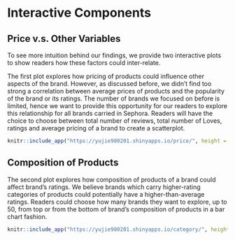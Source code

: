 # Interactive Components

## Price v.s. Other Variables
To see more intuition behind our findings, we provide two interactive plots to show readers how these factors could inter-relate. 

The first plot explores how pricing of products could influence other aspects of the brand. However, as discussed before, we didn't find too strong a correlation between average prices of products and the popularity of the brand or its ratings. The number of brands we focused on before is limited, hence we want to provide this opportunity for our readers to explore this relationship for all brands carried in Sephora. Readers will have the choice to choose between total number of reviews, total number of Loves, ratings and average pricing of a brand to create a scatterplot.

```r
knitr::include_app("https://yujie980201.shinyapps.io/price/", height = "1100px")
```

## Composition of Products
The second plot explores how composition of products of a brand could affect brand's ratings. We believe brands which carry higher-rating categories of products could potentially have a higher-than-average ratings. Readers could choose how many brands they want to explore, up to 50, from top or from the bottom of brand's composition of products in a bar chart fashion.

```r
knitr::include_app("https://yujie980201.shinyapps.io/category/", height = "1100px")
```
